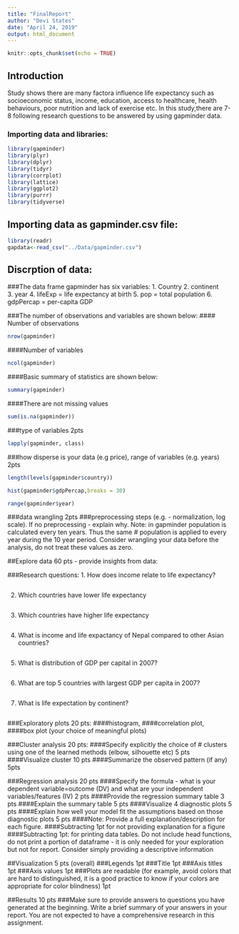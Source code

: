 ```yaml
---
title: "FinalReport"
author: "Devi States"
date: "April 24, 2019"
output: html_document
---
```


```r
knitr::opts_chunk$set(echo = TRUE)
```


## Introduction
Study shows there are many factora influence life expectancy such as socioeconomic status, income, education, access to healthcare, health behaviours, poor nutrition and lack of exercise etc. In this study,there are 7-8 following research questions to be answered by using gapminder data. 

### Importing data and libraries:

```r
library(gapminder)
library(plyr)
library(dplyr)
library(tidyr)
library(corrplot)
library(lattice)
library(ggplot2)
library(purrr)
library(tidyverse)

```
## Importing data as gapminder.csv file:   

```r
library(readr)
gapdata<-read_csv("../Data/gapminder.csv")

```
## Discrption of data:
###The data frame gapminder has six variables: 
1. Country
2. continent	
3. year	
4. lifeExp =	life expectancy at birth
5. pop	 = total population
6. gdpPercap = 	per-capita GDP


###The number of observations and variables are shown below:
#### Number of observations
```r
nrow(gapminder)
```

####Number of variables

```r
ncol(gapminder)
```

####Basic summary of statistics are shown below:

```r
summary(gapminder)
```

####There are not missing values

```r
sum(is.na(gapminder))

```

###type of variables 2pts

```r
lapply(gapminder, class)
```

###how disperse is your data (e.g price), range of variables (e.g. years) 2pts

```r
length(levels(gapminder$country))
```
```r
hist(gapminder$gdpPercap,breaks = 30)
```
```r
range(gapminder$year)
```


###data wrangling 2pts
###preprocessing steps (e.g. - normalization, log scale). If no preprocessing - explain why. Note: in gapminder population is calculated every ten years. Thus the same # population is applied to every year during the 10 year period. Consider wrangling your data before the analysis, do not treat these values as zero.


##Explore data 60 pts - provide insights from data:

###Research questions:
1. How does income relate to life expectancy?


```r

```

2. Which countries have lower life expectancy

```r

```

3. Which countries have higher life expectancy

```r

```

4. What is income and life expactancy of Nepal compared to other Asian countries?

```r

```

5. What is distribution of GDP per capital in 2007?

```r

```

6. What are top 5 countries with largest GDP per capita in 2007?

```r

```

7. What is life expectation by continent?

```r

```


###Exploratory plots 20 pts:
####histogram, 
####correlation plot, 
####box plot (your choice of meaningful plots)

###Cluster analysis 20 pts:
####Specify explicitly the choice of # clusters using one of the learned methods (elbow, silhouette etc) 5 pts
####Visualize cluster 10 pts
####Summarize the observed pattern (if any) 5pts

###Regression analysis 20 pts
####Specify the formula - what is your dependent variable=outcome (DV) and what are your independent variables/features (IV) 2 pts
####Provide the regression summary table 3 pts
####Explain the summary table 5 pts
####Visualize 4 diagnostic plots 5 pts
####Explain how well your model fit the assumptions based on those diagnostic plots 5 pts
####Note: Provide a full explanation/description for each figure. 
####Subtracting 1pt for not providing explanation for a figure
####Subtracting 1pt: for printing data tables. Do not include head functions, do not print a portion of dataframe - it is only needed for your exploration but not for report. Consider simply providing a descriptive information

##Visualization 5 pts (overall)
###Legends 1pt
###Title 1pt
###Axis titles 1pt
###Axis values 1pt
###Plots are readable (for example, avoid colors that are hard to distinguished, it is a good practice to know if your colors are appropriate for color blindness) 1pt

##Results 10 pts
###Make sure to provide answers to questions you have generated at the beginning. Write a brief summary of your answers in your report. You are not expected to have a comprehensive research in this assignment.





